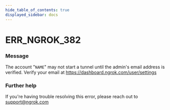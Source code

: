 ```yaml
---
hide_table_of_contents: true
displayed_sidebar: docs
---
```



# ERR_NGROK_382

### Message

The account "`NAME`" may not start a tunnel until the admin's email address is verified. Verify your email at https://dashboard.ngrok.com/user/settings

<ErrorDetails error="err_ngrok_382" />

### Further help

If you're having trouble resolving this error, please reach out to [support@ngrok.com](mailto:support@ngrok.com?subject=Help%20with%20ERR_NGROK_382)
